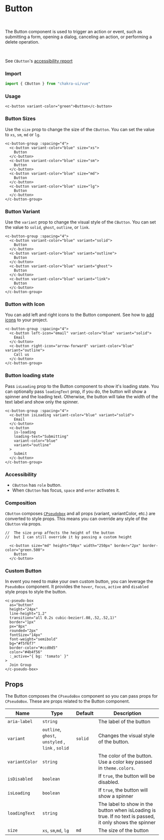 
<SEO
  title="Button"
  description="The Button component is used to trigger an action or event, such as submitting a form, opening a dialog, canceling an action, or performing a delete operation."
/>

# Button
<br />

The Button component is used to trigger an action or event, such as submitting a form, opening a dialog, canceling an action, or performing a delete operation.

<br />

See `CButton`'s <a target="_blank" href="https://github.com/chakra-ui/chakra-ui-vue/blob/master/packages/chakra-ui-core/src/CButton/accesibility.md">accessibility report</a>

### Import

```js
import { CButton } from "chakra-ui/vue"
```

### Usage
```vue live=true
<c-button variant-color="green">Button</c-button>
```

### Button Sizes

Use the `size` prop to change the size of the `CButton`. You can set the value to `xs`, `sm`, `md` or `lg`.

```vue live=true
<c-button-group :spacing="4">
  <c-button variant-color="blue" size="xs">
    Button
  </c-button>
  <c-button variant-color="blue" size="sm">
    Button
  </c-button>
  <c-button variant-color="blue" size="md">
    Button
  </c-button>
  <c-button variant-color="blue" size="lg">
    Button
  </c-button>
</c-button-group>
```

### Button Variant

Use the `variant` prop to change the visual style of the `CButton`. You can set the value to `solid`, `ghost`, `outline`, or `link`.

```vue live=true
<c-button-group :spacing="4">
  <c-button variant-color="blue" variant="solid">
    Button
  </c-button>
  <c-button variant-color="blue" variant="outline">
    Button
  </c-button>
  <c-button variant-color="blue" variant="ghost">
    Button
  </c-button>
  <c-button variant-color="blue" variant="link">
    Button
  </c-button>
</c-button-group>    
```


### Button with Icon

You can add left and right icons to the Button component. See how to [add icons](#/icon) to your project.

```vue live=true
<c-button-group :spacing="4">
  <c-button left-icon="email" variant-color="blue" variant="solid">
    Email
  </c-button>
  <c-button right-icon="arrow-forward" variant-color="blue" variant="outline">
    Call us
  </c-button>
</c-button-group>    
```

### Button loading state

Pass `isLoading` prop to the Button component to show it's loading state. You can optionally pass `loadingText` prop, if you do, the button will show a spinner and the loading text. Otherwise, the button will take the width of the text label and show only the spinner.

```vue live=true
<c-button-group :spacing="4">
  <c-button isLoading variant-color="blue" variant="solid">
    Email
  </c-button>
  <c-button
    is-loading
    loading-text="Submitting"
    variant-color="blue"
    variant="outline"
  >
    Submit
  </c-button>
</c-button-group>    
```

### Accessibility

- `CButton` has `role` button.
- When `CButton` has focus, `space` and `enter` activates it.

### Composition

`CButton` composes [`CPseudobox`](#) and all props (variant, variantColor, etc.) are converted to style props. This means you can override any style of the `CButton` via props.

```vue live=true
//  The size prop affects the height of the button
//  but I can still override it by passing a custom height

  <c-button size="md" height="50px" width="250px" border="2px" border-color="green.500">
    Button
  </c-button>    
```

### Custom Button

In event you need to make your own custom button, you can leverage the `PseudoBox` component. It provides the `hover`, `focus`, `active` and `disabled` style props to style the button.

```vue live=true
<c-pseudo-box
  as="button"
  height="24px"
  line-height="1.2"
  transition="all 0.2s cubic-bezier(.08,.52,.52,1)"
  border="1px"
  px="8px"
  rounded="2px"
  fontSize="14px"
  font-weight="semibold"
  bg="#f5f6f7"
  border-color="#ccd0d5"
  color="#4b4f56"
  :_active="{ bg: 'tomato' }"
>
  Join Group
</c-pseudo-box>
```

## Props

The Button composes the `CPseudoBox` component so you can pass props for `CPseudoBox`. These are props related to the Button component.

| Name                  | Type                                            | Default | Description                                                                                             |
| --------------------- | ------------------------------------------------| --------| ------------------------------------------------------------------------------------------------------- |
| `aria-label`          | `string`                                         |         | The label of the button                                                                                 |
| `variant `            | `outline`, `ghost`, `unstyled` , `link` , `solid` | `solid` | Changes the visual style of the button.                                      |
| `variantColor`        | `string`                                         |         | The color of the button. Use a color key passed in `theme.colors`.                                      |
| `isDisabled`          | `boolean`                                        |         | If `true`, the button will be disabled.                                                                 |
| `isLoading`           | `boolean`                                        |         | If `true`, the button will show a spinner                                                               |
| `loadingText`         | `string`                                         |         | The label to show in the button when isLoading is true. If no text is passed, it only shows the spinner |
| `size`                | `xs`, `sm`,`md`, `lg`                             | `md`    | The size of the button                                                                                  |


